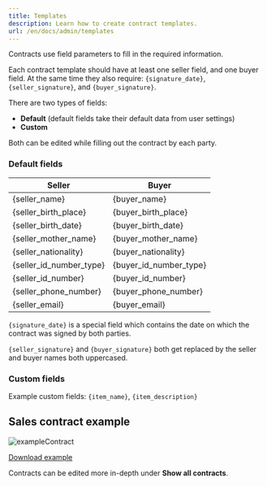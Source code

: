 ```yaml
---
title: Templates
description: Learn how to create contract templates.
url: /en/docs/admin/templates
---
```


Contracts use field parameters to fill in the required information.

Each contract template should have at least one seller field, and one buyer
field. At the same time they also require: `{signature_date}`,
`{seller_signature}`, and `{buyer_signature}`.

There are two types of fields:

- **Default** (default fields take their default data from user settings)
- **Custom**

Both can be edited while filling out the contract by each party.

### Default fields

| Seller                    | Buyer                    |
| ------------------------- | ------------------------ |
| \{seller_name\}           | \{buyer_name\}           |
| \{seller_birth_place\}    | \{buyer_birth_place\}    |
| \{seller_birth_date\}     | \{buyer_birth_date\}     |
| \{seller_mother_name\}    | \{buyer_mother_name\}    |
| \{seller_nationality\}    | \{buyer_nationality\}    |
| \{seller_id_number_type\} | \{buyer_id_number_type\} |
| \{seller_id_number\}      | \{buyer_id_number\}      |
| \{seller_phone_number\}   | \{buyer_phone_number\}   |
| \{seller_email\}          | \{buyer_email\}          |

`{signature_date}` is a special field which contains the date on which the
contract was signed by both parties.

`{seller_signature}` and `{buyer_signature}` both get replaced by the seller and
buyer names both uppercased.

### Custom fields

Example custom fields: `{item_name}`, `{item_description}`

## Sales contract example

![exampleContract](/images/en/admin/exampleContract.png)

[Download example](/examples/Sales_contract_example.docx)

Contracts can be edited more in-depth under **Show all contracts**.

